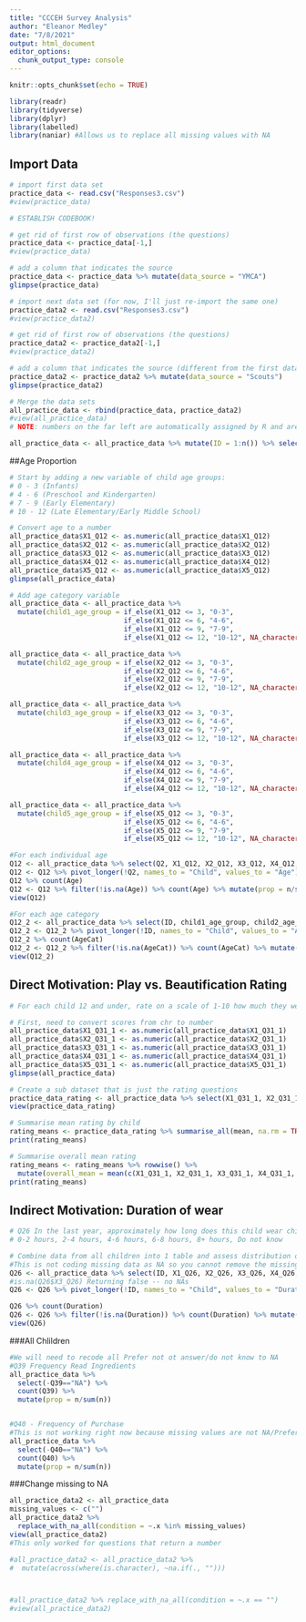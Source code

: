 ```yaml
---
title: "CCCEH Survey Analysis"
author: "Eleanor Medley"
date: "7/8/2021"
output: html_document
editor_options: 
  chunk_output_type: console
---
```


```r
knitr::opts_chunk$set(echo = TRUE)
```

```r
library(readr)
library(tidyverse)
library(dplyr)
library(labelled)
library(naniar) #Allows us to replace all missing values with NA
```

## Import Data
```r
# import first data set
practice_data <- read.csv("Responses3.csv")
#view(practice_data)

# ESTABLISH CODEBOOK!

# get rid of first row of observations (the questions)
practice_data <- practice_data[-1,]
#view(practice_data)

# add a column that indicates the source
practice_data <- practice_data %>% mutate(data_source = "YMCA")
glimpse(practice_data)

# import next data set (for now, I'll just re-import the same one)
practice_data2 <- read.csv("Responses3.csv")
#view(practice_data2)

# get rid of first row of observations (the questions)
practice_data2 <- practice_data2[-1,]
#view(practice_data2)

# add a column that indicates the source (different from the first data set)
practice_data2 <- practice_data2 %>% mutate(data_source = "Scouts")
glimpse(practice_data2)

# Merge the data sets
all_practice_data <- rbind(practice_data, practice_data2)
#view(all_practice_data)
# NOTE: numbers on the far left are automatically assigned by R and are weird

all_practice_data <- all_practice_data %>% mutate(ID = 1:n()) %>% select(ID, everything())

```

##Age Proportion
```r
# Start by adding a new variable of child age groups:
# 0 - 3 (Infants)
# 4 - 6 (Preschool and Kindergarten)
# 7 - 9 (Early Elementary)
# 10 - 12 (Late Elementary/Early Middle School)

# Convert age to a number
all_practice_data$X1_Q12 <- as.numeric(all_practice_data$X1_Q12)
all_practice_data$X2_Q12 <- as.numeric(all_practice_data$X2_Q12)
all_practice_data$X3_Q12 <- as.numeric(all_practice_data$X3_Q12)
all_practice_data$X4_Q12 <- as.numeric(all_practice_data$X4_Q12)
all_practice_data$X5_Q12 <- as.numeric(all_practice_data$X5_Q12)
glimpse(all_practice_data)

# Add age category variable
all_practice_data <- all_practice_data %>% 
  mutate(child1_age_group = if_else(X1_Q12 <= 3, "0-3", 
                            if_else(X1_Q12 <= 6, "4-6", 
                            if_else(X1_Q12 <= 9, "7-9",
                            if_else(X1_Q12 <= 12, "10-12", NA_character_)))))

all_practice_data <- all_practice_data %>% 
  mutate(child2_age_group = if_else(X2_Q12 <= 3, "0-3", 
                            if_else(X2_Q12 <= 6, "4-6", 
                            if_else(X2_Q12 <= 9, "7-9",
                            if_else(X2_Q12 <= 12, "10-12", NA_character_)))))

all_practice_data <- all_practice_data %>% 
  mutate(child3_age_group = if_else(X3_Q12 <= 3, "0-3", 
                            if_else(X3_Q12 <= 6, "4-6", 
                            if_else(X3_Q12 <= 9, "7-9",
                            if_else(X3_Q12 <= 12, "10-12", NA_character_)))))

all_practice_data <- all_practice_data %>% 
  mutate(child4_age_group = if_else(X4_Q12 <= 3, "0-3", 
                            if_else(X4_Q12 <= 6, "4-6", 
                            if_else(X4_Q12 <= 9, "7-9",
                            if_else(X4_Q12 <= 12, "10-12", NA_character_)))))

all_practice_data <- all_practice_data %>% 
  mutate(child5_age_group = if_else(X5_Q12 <= 3, "0-3", 
                            if_else(X5_Q12 <= 6, "4-6", 
                            if_else(X5_Q12 <= 9, "7-9",
                            if_else(X5_Q12 <= 12, "10-12", NA_character_)))))

#For each individual age
Q12 <- all_practice_data %>% select(Q2, X1_Q12, X2_Q12, X3_Q12, X4_Q12, X5_Q12)
Q12 <- Q12 %>% pivot_longer(!Q2, names_to = "Child", values_to = "Age")
Q12 %>% count(Age)
Q12 <- Q12 %>% filter(!is.na(Age)) %>% count(Age) %>% mutate(prop = n/sum(n))
view(Q12)

#For each age category 
Q12_2 <- all_practice_data %>% select(ID, child1_age_group, child2_age_group, child3_age_group, child4_age_group, child5_age_group)
Q12_2 <- Q12_2 %>% pivot_longer(!ID, names_to = "Child", values_to = "AgeCat")
Q12_2 %>% count(AgeCat)
Q12_2 <- Q12_2 %>% filter(!is.na(AgeCat)) %>% count(AgeCat) %>% mutate(prop = n/sum(n))
view(Q12_2)
```


## Direct Motivation: Play vs. Beautification Rating 
```r
# For each child 12 and under, rate on a scale of 1-10 how much they wear children's makeup and body products as play versus for beautification?

# First, need to convert scores from chr to number
all_practice_data$X1_Q31_1 <- as.numeric(all_practice_data$X1_Q31_1)
all_practice_data$X2_Q31_1 <- as.numeric(all_practice_data$X2_Q31_1)
all_practice_data$X3_Q31_1 <- as.numeric(all_practice_data$X3_Q31_1)
all_practice_data$X4_Q31_1 <- as.numeric(all_practice_data$X4_Q31_1)
all_practice_data$X5_Q31_1 <- as.numeric(all_practice_data$X5_Q31_1)
glimpse(all_practice_data)

# Create a sub dataset that is just the rating questions
practice_data_rating <- all_practice_data %>% select(X1_Q31_1, X2_Q31_1, X3_Q31_1, X4_Q31_1, X5_Q31_1)
view(practice_data_rating)

# Summarise mean rating by child
rating_means <- practice_data_rating %>% summarise_all(mean, na.rm = TRUE)
print(rating_means)

# Summarise overall mean rating 
rating_means <- rating_means %>% rowwise() %>% 
  mutate(overall_mean = mean(c(X1_Q31_1, X2_Q31_1, X3_Q31_1, X4_Q31_1, X5_Q31_1)))
print(rating_means)

```

## Indirect Motivation: Duration of wear
```r

# Q26 In the last year, approximately how long does this child wear children's makeup and body products for when they use them? 
# 0-2 hours, 2-4 hours, 4-6 hours, 6-8 hours, 8+ hours, Do not know

# Combine data from all children into 1 table and assess distribution overall
#This is not coding missing data as NA so you cannot remove the missing values -- affecting proprtions
Q26 <- all_practice_data %>% select(ID, X1_Q26, X2_Q26, X3_Q26, X4_Q26, X5_Q26)
#is.na(Q26$X3_Q26) Returning false -- no NAs
Q26 <- Q26 %>% pivot_longer(!ID, names_to = "Child", values_to = "Duration")

Q26 %>% count(Duration)
Q26 <- Q26 %>% filter(!is.na(Duration)) %>% count(Duration) %>% mutate(prop = n/sum(n))
view(Q26)
```

###All Chlildren
```r
#We will need to recode all Prefer not ot answer/do not know to NA
#Q39 Frequency Read Ingredients
all_practice_data %>%
  select(-Q39=="NA") %>%
  count(Q39) %>%
  mutate(prop = n/sum(n))


#Q40 - Frequency of Purchase
#This is not working right now because missing values are not NA/Prefer not to answer/do not know but once they are this will be correct. 
all_practice_data %>%
  select(-Q40=="NA") %>%
  count(Q40) %>%
  mutate(prop = n/sum(n))

```

###Change missing to NA
```r
all_practice_data2 <- all_practice_data
missing_values <- c("")
all_practice_data2 %>%
  replace_with_na_all(condition = ~.x %in% missing_values)
view(all_practice_data2)
#This only worked for questions that return a number

#all_practice_data2 <- all_practice_data2 %>%
#  mutate(across(where(is.character), ~na.if(., "")))



#all_practice_data2 %>% replace_with_na_all(condition = ~.x == "")
#view(all_practice_data2)
```

